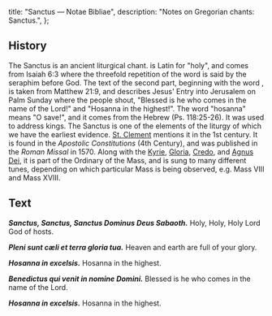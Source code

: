   title: "Sanctus — Notae Bibliae",
  description: "Notes on Gregorian chants: Sanctus.",
};

<Initial text="Sanctus" />

## History

The Sanctus is an ancient liturgical chant. *<Definition lang="latin" anchor="sanctus" text='"Sanctus"' />* is Latin for "holy", and comes from Isaiah 6:3 where the threefold repetition of the word is said by the seraphim before God. The text of the second part, beginning with the word *<Definition lang="latin" anchor="benedictus" text='"benedictus"' />*, is taken from Matthew 21:9, and describes Jesus' Entry into Jerusalem on Palm Sunday where the people shout, "Blessed is he who comes in the name of the Lord!" and "Hosanna in the highest!". The word "hosanna" means "O save!", and it comes from the Hebrew *<Definition lang="hebrew" anchor="hoshia-na" text="hoshia na" />* (Ps. 118:25-26). It was used to address kings. The Sanctus is one of the elements of the liturgy of which we have the earliest evidence. [St. Clement](/people/saints/apostolic-fathers/clement-of-rome) mentions it in the 1st century. It is found in the *Apostolic Constitutions* (4th Century), and was published in the *Roman Missal* in 1570. Along with the [Kyrie](/liturgy/music/chants/kyrie), [Gloria](/liturgy/music/chants/gloria), [Credo](/liturgy/music/chants/credo), and [Agnus Dei](/liturgy/music/chants/agnus-dei), it is part of the Ordinary of the Mass, and is sung to many different tunes, depending on which particular Mass is being observed, e.g. Mass VIII and Mass XVIII.

## Text

***Sanctus, Sanctus, Sanctus Dominus Deus Sabaoth.***
Holy, Holy, Holy Lord God of hosts.

***Pleni sunt cæli et terra gloria tua.***
Heaven and earth are full of your glory.

***Hosanna in excelsis.***
Hosanna in the highest.

***Benedictus qui venit in nomine Domini.***
Blessed is he who comes in the name of the Lord.

***Hosanna in excelsis.***
Hosanna in the highest.
